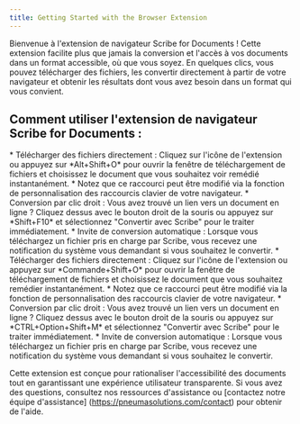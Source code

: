 ```yaml
---
title: Getting Started with the Browser Extension
---
```




Bienvenue à l'extension de navigateur Scribe for Documents ! Cette extension facilite plus que jamais la conversion et l'accès à vos documents dans un format accessible, où que vous soyez. En quelques clics, vous pouvez télécharger des fichiers, les convertir directement à partir de votre navigateur et obtenir les résultats dont vous avez besoin dans un format qui vous convient. 

## Comment utiliser l'extension de navigateur Scribe for Documents :

<Windows>
* Télécharger des fichiers directement : Cliquez sur l'icône de l'extension ou appuyez sur *Alt+Shift+O* pour ouvrir la fenêtre de téléchargement de fichiers et choisissez le document que vous souhaitez voir remédié instantanément.
    * Notez que ce raccourci peut être modifié via la fonction de personnalisation des raccourcis clavier de votre navigateur.
* Conversion par clic droit : Vous avez trouvé un lien vers un document en ligne ? Cliquez dessus avec le bouton droit de la souris ou appuyez sur *Shift+F10* et sélectionnez "Convertir avec Scribe" pour le traiter immédiatement.
* Invite de conversion automatique : Lorsque vous téléchargez un fichier pris en charge par Scribe, vous recevez une notification du système vous demandant si vous souhaitez le convertir.
</Windows>

<MacOS>
* Télécharger des fichiers directement : Cliquez sur l'icône de l'extension ou appuyez sur *Commande+Shift+O* pour ouvrir la fenêtre de téléchargement de fichiers et choisissez le document que vous souhaitez remédier instantanément.
    * Notez que ce raccourci peut être modifié via la fonction de personnalisation des raccourcis clavier de votre navigateur.
* Conversion par clic droit : Vous avez trouvé un lien vers un document en ligne ? Cliquez dessus avec le bouton droit de la souris ou appuyez sur *CTRL+Option+Shift+M* et sélectionnez "Convertir avec Scribe" pour le traiter immédiatement.
* Invite de conversion automatique : Lorsque vous téléchargez un fichier pris en charge par Scribe, vous recevez une notification du système vous demandant si vous souhaitez le convertir.
</MacOS>

Cette extension est conçue pour rationaliser l'accessibilité des documents tout en garantissant une expérience utilisateur transparente. Si vous avez des questions, consultez nos ressources d'assistance ou [contactez notre équipe d'assistance] (https://pneumasolutions.com/contact) pour obtenir de l'aide.